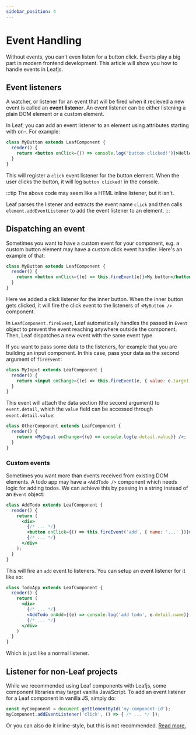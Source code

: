 ```yaml
---
sidebar_position: 4
---
```


# Event Handling

Without events, you can't even listen for a button click. Events play a big part in modern frontend development. This article will show you how to handle events in Leafjs.

## Event listeners

A watcher, or listener for an event that will be fired when it recieved a new event is called an **event listener**. An event listener can be either listening a plain DOM element or a custom element.

In Leaf, you can add an event listener to an element using attributes starting with on-. For example:

```jsx
class MyButton extends LeafComponent {
  render() {
    return <button onClick={() => console.log('button clicked!')}>Hello World</button>;
  }
}
```

This will register a `click` event listener for the button element. When the user clicks the button, it will log `button clicked!` in the console.

:::tip
The above code may seem like a HTML inline listener, but it isn't.

Leaf parses the listener and extracts the event name `click` and then calls `element.addEventListener` to add the event listener to an element.
:::

## Dispatching an event

Sometimes you want to have a custom event for your component, e.g. a custom button element may have a custom click event handler. Here's an example of that:

```jsx
class MyButton extends LeafComponent {
  render() {
    return <button onClick={(e) => this.fireEvent(e)}>My button</button>;
  }
}
```

Here we added a click listener for the inner button. When the inner button gets clicked, it will fire the click event to the listeners of `<MyButton />` component.

In `LeafComponent.fireEvent`, Leaf automatically handles the passed in `Event` object to prevent the event reaching anywhere outside the component. Then, Leaf dispatches a new event with the same event type.

If you want to pass some data to the listeners, for example that you are building an input component. In this case, pass your data as the second argument of `fireEvent`:

```jsx
class MyInput extends LeafComponent {
  render() {
    return <input onChange={(e) => this.fireEvent(e, { value: e.target.value })} />;
  }
}
```

This event will attach the data section (the second argument) to `event.detail`, which the `value` field can be accessed through `event.detail.value`:

```jsx
class OtherComponent extends LeafComponent {
  render() {
    return <MyInput onChange={(e) => console.log(e.detail.value)} />;
  }
}
```

### Custom events

Sometimes you want more than events received from existing DOM elements. A todo app may have a `<AddTodo />` component which needs logic for adding todos. We can achieve this by passing in a string instead of an `Event` object:

```jsx
class AddTodo extends LeafComponent {
  render() {
    return (
      <div>
        {/* ... */}
        <button onClick={() => this.fireEvent('add', { name: '...' })}>Add Todo</button>
        {/* ... */}
      </div>
    );
  }
}
```

This will fire an `add` event to listeners. You can setup an event listener for it like so:

```jsx
class TodoApp extends LeafComponent {
  render() {
    return (
      <div>
        {/* ... */}
        <AddTodo onAdd={(e) => console.log('add todo', e.detail.name)} />
        {/* ... */}
      </div>
    )
  }
}
```

Which is just like a normal listener.

## Listener for non-Leaf projects

While we recommended using Leaf components with Leafjs, some component libraries may target vanilla JavaScript. To add an event listener for a Leaf component in vanilla JS, simply do:

```js
const myComponent = document.getElementById('my-component-id');
myComponent.addEventListener('click', () => { /* ... */ });
```

Or you can also do it inline-style, but this is not recommended. [Read more.](https://stackoverflow.com/a/6348597)
